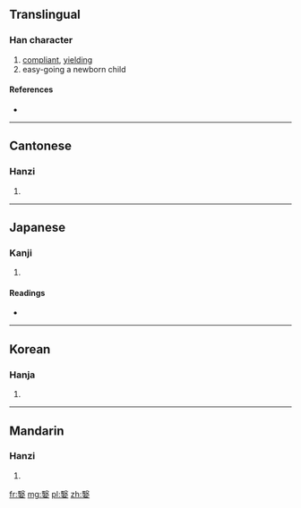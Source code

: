 ==Translingual==

===Han character===
{{Han char|rn=38|rad=女|as=11|sn=14|four=7740<sub>4</sub>|canj=尸水女 (SEV), X尸水女 (XSEV)}}

# [[compliant]], [[yielding]]
# easy-going a newborn child

====References====
* {{Han ref|kx=0269.290|dkj=06647|dj=0537.180|hdz=21076.070|uh=5ADB|ud=23259|bh=E176|bd=57718}}

----

==Cantonese==

===Hanzi===
{{yue-hanzi|jyut=|y=yi1}}

# {{defn|lang=yue|sort=女11}}

----

==Japanese==

===Kanji===
{{ja-kanji|grade=|rs=女11}}

# {{defn|lang=ja|sort=女11}}

====Readings====
* {{ja-readings|on=[[えい]] (ei), [[い]] (i)|kun=[[みどりご]] (midorigo), [[すなほ]] (sunaho)}}

----

==Korean==

===Hanja===
{{ko-hanja|hangeul=예|rv=ye|mr=ye}}

# {{defn|lang=ko|sort=女11}}

----

==Mandarin==

===Hanzi===
{{cmn-hanzi|pin=[[yī]] ([[yi1]])|wg=i<sup>1</sup>}}

# {{defn|lang=cmn|sort=女11}}

[[fr:嫛]]
[[mg:嫛]]
[[pl:嫛]]
[[zh:嫛]]